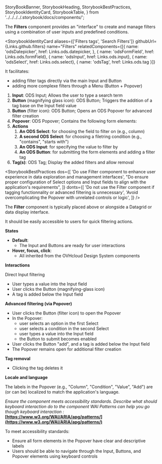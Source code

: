   StoryBookBanner,
  StorybookHeading,
  StorybookBestPractices,
  StorybookIdentityCard,
  StorybookTable,
} from '../../../../.storybook/docs/components/';

<Meta title="Manager React Components/Components/Filters/Documentation" />

<StoryBookBanner of={meta} />

The **Filters** component provides an "interface" to create and manage filters using a combination of user inputs and predefined conditions.

<Canvas of={DefaultProps} sourceState="none" />

<StorybookHeading label="Overview" level={2} />

<StorybookIdentityCard
  aliases={['Filters tags', 'Search Filters']}
  githubUrl={Links.github.filters}
  name="Filters"
  relatedComponents={[{ name: 'odsDatepicker', href: Links.ods.datepicker, }, { name: 'odsFormField', href: Links.ods.formField}, {
    name: 'odsInput', href: Links.ods.input}, { name: 'odsSelect', href: Links.ods.select}, { name: 'odsTag', href: Links.ods.tag }]}
>

It facilitates:

- adding filter tags directly via the main Input and Button
- adding more complexe filters through a Menu (Button + Popover)

</StorybookIdentityCard>

<StorybookHeading label="Anatomy" level={2} />

1. **Input**: ODS Input; Allows the user to type a search term
2. **Button** (magnifying glass icon): ODS Button; Triggers the addition of a tag base on the Input field value
3. **Button** (filter icon): ODS Button; Opens an ODS Popover for advanced filter creation
4. **Popover**: ODS Popover; Contains the following form elements:
5. **Actions**
   1. **An ODS Select**: for choosing the field to filter on (e.g., column)
   2. **A second ODS Select**: for choosing a filetring condition (e.g., "contains", "starts with")
   3. **An ODS Input**: for specifying the value to filter by
   4. **An ODS Button**: for submitting the form elements and adding a filter tag
6. **Tag(s)**: ODS Tag; Display the added filters and allow removal

<StorybookHeading label="Usage" level={2} />

<StorybookBestPractices
  dos={[
    'Do use Filter component to enhance user experience in data exploration and management interfaces',
    "Do ensure proper configuration of Select options and Input fields to align with the application's requirements",
  ]}
  donts={[
    'Do not use the Filter component if tagging functionnality or advanced filtering is unnecessary',
    'Avoid overcomplicating the Popover with unrelated controls or logic',
  ]}
/>

<StorybookHeading label="Placement" level={2} />

The **Filter** component is typically placed above or alongside a Datagrid or data display interface.

It should be easily accessible to users for quick filtering actions.

<StorybookHeading label="Behavior" level={2} />

**States**

- **Default**:
  - The Input and Buttons are ready for user interactions
- **Hover, focus, click**:
  - All inherited from the OVHcloud Design System components

**Interactions**

Direct Input filtering

- User types a value into the Input field
- User clicks the Button (magnifying-glass icon)
- A tag is added below the Input field

**Advanced filtering (via Popover)**

- User clicks the Button (filter icon) to open the Popover
- In the Popover:
  - user selects an option in the first Select
  - user selects a condition in the second Select
  - user types a value into the Input field
  - the Button to submit becomes enabled
- User clicks the Button "add", and a tag is added below the Input field
- The Popover remains open for additional filter creation

**Tag removal**

- Clicking the tag deletes it

<StorybookHeading label="Variation" level={2} />

**Locale and language**

The labels in the Popover (e.g., "Column", "Condition", "Value", "Add") are (or can be) localized to match the application's language.

<StorybookHeading label="Accessibility" level={2} />

_Ensure the component meets accessibility standards.
Describe what should keyboard interaction do to the component
WAI Patterns can help you go though keyboard interaction :_ **[https://www.w3.org/WAI/ARIA/apg/patterns/](https://www.w3.org/WAI/ARIA/apg/patterns/)**

To meet accessibility standards:

- Ensure all form elements in the Popover have clear and descriptive labels
- Users should be able to navigate through the Input, Buttons, and Popover elements using keyboard controls
